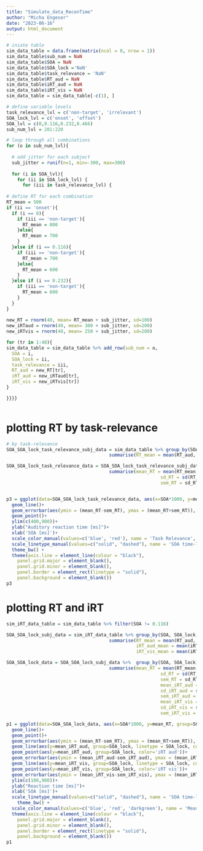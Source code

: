 ```yaml
---
title: "Simulate_data_ReconTime"
author: "Micha Engeser"
date: "2023-06-16"
output: html_document
---
```

```R

# iniate table
sim_data_table = data.frame(matrix(ncol = 0, nrow = 1))
sim_data_table$sub_num = NaN
sim_data_table$SOA = NaN
sim_data_table$SOA_lock ='NaN'
sim_data_table$task_relevance = 'NaN'
sim_data_table$RT_aud = NaN
sim_data_table$iRT_aud = NaN
sim_data_table$iRT_vis = NaN
sim_data_table = sim_data_table[-c(1), ]

# define variable levels 
task_relevance_lvl = c('non-target', 'irrelevant')
SOA_lock_lvl = c('onset', 'offset')
SOA_lvl = c(0,0.116,0.232,0.466)
sub_num_lvl = 201:220

# loop through all combinations
for (o in sub_num_lvl){
  
  # add jitter for each subject
  sub_jitter = runif(n=1, min=-300, max=300)
  
  for (i in SOA_lvl){
    for (ii in SOA_lock_lvl) {
      for (iii in task_relevance_lvl) {
        
# define RT for each combination        
RT_mean = 500        
if (ii == 'onset'){       
  if (i == 0){
    if (iii == 'non-target'){
      RT_mean = 800
    }else{
      RT_mean = 700
    }
  }else if (i == 0.116){
    if (iii == 'non-target'){
      RT_mean = 700
    }else{
      RT_mean = 600
    }
  }else if (i == 0.232){
    if (iii == 'non-target'){
      RT_mean = 600
    }
  }
}
       
new_RT = rnorm(40, mean= RT_mean + sub_jitter, sd=100)
new_iRTaud = rnorm(40, mean= 300 + sub_jitter, sd=200)
new_iRTvis = rnorm(40, mean= 250 + sub_jitter, sd=200) 

for (tr in 1:40){
sim_data_table = sim_data_table %>% add_row(sub_num = o,
  SOA = i,
  SOA_lock = ii,
  task_relevance = iii,
  RT_aud = new_RT[tr],
  iRT_aud = new_iRTaud[tr],
  iRT_vis = new_iRTvis[tr])
}        

}}}}



```

# plotting RT by task-relevance

```R
# by task-relevance
SOA_SOA_lock_task_relevance_subj_data = sim_data_table %>% group_by(SOA, SOA_lock, task_relevance, sub_num) %>%
                                      summarise(RT_mean = mean(RT_aud, na.rm = TRUE))

SOA_SOA_lock_task_relevance_data = SOA_SOA_lock_task_relevance_subj_data %>%  group_by(SOA, SOA_lock, task_relevance) %>%
                                      summarise(mean_RT = mean(RT_mean, na.rm = TRUE),
                                                         sd_RT = sd(RT_mean, na.rm = TRUE),
                                                         sem_RT = sd_RT / sqrt(n))


p3 = ggplot(data=SOA_SOA_lock_task_relevance_data, aes(x=SOA*1000, y=mean_RT, group=interaction(task_relevance, SOA_lock), color=task_relevance, linetype = SOA_lock)) +
  geom_line()+
  geom_errorbar(aes(ymin = (mean_RT-sem_RT), ymax = (mean_RT+sem_RT)), width = 20)+
  geom_point()+
  ylim(c(400,900))+
  ylab("Auditory reaction time [ms]")+
  xlab('SOA [ms]')+
  scale_color_manual(values=c('blue', 'red'), name = 'Task Relevance', labels=c('task-relevant non-target', 'irrelevant'), breaks=c('non-target', 'irrelevant'))+
  scale_linetype_manual(values=c("solid", "dashed"), name = 'SOA time-locked to', breaks=c('onset', 'offset'))+
  theme_bw() +
  theme(axis.line = element_line(colour = "black"),
    panel.grid.major = element_blank(),
    panel.grid.minor = element_blank(),
    panel.border = element_rect(linetype = "solid"),
    panel.background = element_blank()) 
p3


```

# plotting RT and iRT

```R

sim_iRT_data_table = sim_data_table %>% filter(SOA != 0.116)

SOA_SOA_lock_subj_data = sim_iRT_data_table %>% group_by(SOA, SOA_lock, sub_num) %>%
                                      summarise(RT_mean = mean(RT_aud, na.rm = TRUE),
                                                iRT_aud_mean = mean(iRT_aud, na.rm = TRUE),
                                                iRT_vis_mean = mean(iRT_vis, na.rm = TRUE))

SOA_SOA_lock_data = SOA_SOA_lock_subj_data %>%  group_by(SOA, SOA_lock) %>%
                                      summarise(mean_RT = mean(RT_mean, na.rm = TRUE),
                                                         sd_RT = sd(RT_mean, na.rm = TRUE),
                                                         sem_RT = sd_RT/sqrt(n),
                                                         mean_iRT_aud = mean(iRT_aud_mean, na.rm = TRUE),
                                                         sd_iRT_aud = sd(iRT_aud_mean, na.rm = TRUE),
                                                         sem_iRT_aud = sd_iRT_aud/sqrt(n),
                                                         mean_iRT_vis = mean(iRT_vis_mean, na.rm = TRUE),
                                                         sd_iRT_vis = sd(iRT_vis_mean, na.rm = TRUE),
                                                         sem_iRT_vis = sd_iRT_vis/sqrt(n))

p1 = ggplot(data=SOA_SOA_lock_data, aes(x=SOA*1000, y=mean_RT, group=SOA_lock, linetype = SOA_lock, color='objective RT')) +
  geom_line()+
  geom_point()+
  geom_errorbar(aes(ymin = (mean_RT-sem_RT), ymax = (mean_RT+sem_RT)), width = 20)+
  geom_line(aes(y=mean_iRT_aud, group=SOA_lock, linetype = SOA_lock, color='iRT aud'))+
  geom_point(aes(y=mean_iRT_aud, group=SOA_lock, color='iRT aud'))+
  geom_errorbar(aes(ymin = (mean_iRT_aud-sem_iRT_aud), ymax = (mean_iRT_aud+sem_iRT_aud), color='iRT aud'), width = 20)+
  geom_line(aes(y=mean_iRT_vis, group=SOA_lock, linetype = SOA_lock, color='iRT vis'))+
  geom_point(aes(y=mean_iRT_vis, group=SOA_lock, color='iRT vis'))+
  geom_errorbar(aes(ymin = (mean_iRT_vis-sem_iRT_vis), ymax = (mean_iRT_vis+sem_iRT_vis), color='iRT vis'), width = 20)+
  ylim(c(100,900))+
  ylab("Reaction time [ms]")+
  xlab('SOA [ms]')+
  scale_linetype_manual(values=c("solid", "dashed"), name = 'SOA time-locked to', breaks=c('onset', 'offset'))+
    theme_bw() +
  scale_color_manual(values=c('blue', 'red', 'darkgreen'), name = 'Measure', breaks=c('objective RT', 'iRT aud', 'iRT vis'))+
  theme(axis.line = element_line(colour = "black"),
    panel.grid.major = element_blank(),
    panel.grid.minor = element_blank(),
    panel.border = element_rect(linetype = "solid"),
    panel.background = element_blank()) 
p1


```
